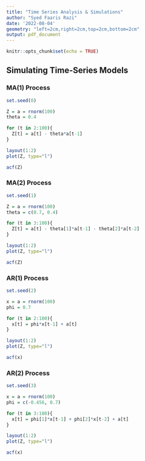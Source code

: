 ---
title: "Time Series Analysis & Simulations"
author: "Syed Faaris Razi"
date: '2022-08-04'
geometry: "left=2cm,right=2cm,top=2cm,bottom=2cm"
output: pdf_document
---

```{r setup, include=FALSE}
knitr::opts_chunk$set(echo = TRUE)
```

## Simulating Time-Series Models
### MA(1) Process

```{r  out.width='87%', fig.align = "center"}
set.seed(0)

Z = a = rnorm(100)
theta = 0.4

for (t in 2:100){
  Z[t] = a[t] - theta*a[t-1] 
}

layout(1:2)
plot(Z, type="l")

acf(Z)
```

### MA(2) Process

```{r}
set.seed(1)

Z = a = rnorm(100)
theta = c(0.7, 0.4)

for (t in 3:100){
  Z[t] = a[t] - theta[1]*a[t-1] - theta[2]*a[t-2]
}

layout(1:2)
plot(Z, type="l")

acf(Z)
```

### AR(1) Process
```{r}
set.seed(2)

x = a = rnorm(100)
phi = 0.7

for (t in 2:100){
  x[t] = phi*x[t-1] + a[t]
}

layout(1:2)
plot(Z, type="l")

acf(x)
```

### AR(2) Process
```{r}
set.seed(3)

x = a = rnorm(100)
phi = c(-0.456, 0.7)

for (t in 3:100){
  x[t] = phi[1]*x[t-1] + phi[2]*x[t-2] + a[t]
}

layout(1:2)
plot(Z, type="l")

acf(x)
```
